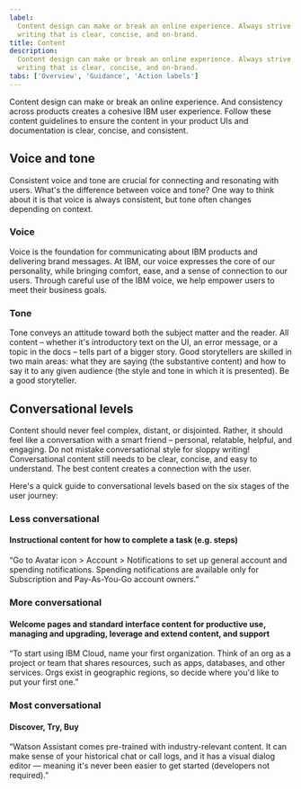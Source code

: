 ```yaml
---
label:
  Content design can make or break an online experience. Always strive for
  writing that is clear, concise, and on-brand.
title: Content
description:
  Content design can make or break an online experience. Always strive for
  writing that is clear, concise, and on-brand.
tabs: ['Overview', 'Guidance', 'Action labels']
---
```


<PageDescription>

Content design can make or break an online experience. And consistency across
products creates a cohesive IBM user experience. Follow these content guidelines
to ensure the content in your product UIs and documentation is clear, concise,
and consistent.

</PageDescription>

## Voice and tone

Consistent voice and tone are crucial for connecting and resonating with users.
What's the difference between voice and tone? One way to think about it is that
voice is always consistent, but tone often changes depending on context.

### Voice

Voice is the foundation for communicating about IBM products and delivering
brand messages. At IBM, our voice expresses the core of our personality, while
bringing comfort, ease, and a sense of connection to our users. Through careful
use of the IBM voice, we help empower users to meet their business goals.

### Tone

Tone conveys an attitude toward both the subject matter and the reader. All
content – whether it's introductory text on the UI, an error message, or a topic
in the docs – tells part of a bigger story. Good storytellers are skilled in two
main areas: what they are saying (the substantive content) and how to say it to
any given audience (the style and tone in which it is presented). Be a good
storyteller.

## Conversational levels

Content should never feel complex, distant, or disjointed. Rather, it should
feel like a conversation with a smart friend – personal, relatable, helpful, and
engaging. Do not mistake conversational style for sloppy writing! Conversational
content still needs to be clear, concise, and easy to understand. The best
content creates a connection with the user.

Here's a quick guide to conversational levels based on the six stages of the
user journey:

### Less conversational

#### Instructional content for how to complete a task (e.g. steps)

“Go to Avatar icon > Account > Notifications to set up general account and
spending notifications. Spending notifications are available only for
Subscription and Pay-As-You-Go account owners.”

### More conversational

#### Welcome pages and standard interface content for productive use, managing and upgrading, leverage and extend content, and support

“To start using IBM Cloud, name your first organization. Think of an org as a
project or team that shares resources, such as apps, databases, and other
services. Orgs exist in geographic regions, so decide where you'd like to put
your first one.”

### Most conversational

#### Discover, Try, Buy

“Watson Assistant comes pre-trained with industry-relevant content. It can make
sense of your historical chat or call logs, and it has a visual dialog editor —
meaning it's never been easier to get started (developers not required).”
